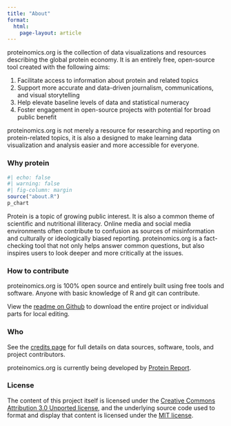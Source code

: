 ```yaml
---
title: "About"
format:
  html:
    page-layout: article
---
```


proteinomics.org is the collection of data visualizations and resources describing the global protein economy. It is an entirely free, open-source tool created with the following aims:

1. Facilitate access to information about protein and related topics
2. Support more accurate and data-driven journalism, communications, and visual storytelling
3. Help elevate baseline levels of data and statistical numeracy
4. Foster engagement in open-source projects with potential for broad public benefit

proteinomics.org is not merely a resource for researching and reporting on protein-related topics, it is also a designed to make learning data visualization and analysis easier and more accessible for everyone.

### Why protein

::: {.column-margin}

```r
#| echo: false
#| warning: false
#| fig-column: margin
source("about.R")
p_chart
```
:::

Protein is a topic of growing public interest. It is also a common theme of scientific and nutritional illiteracy. Online media and social media environments often contribute to confusion as sources of misinformation and culturally or ideologically biased reporting. proteinomics.org is a fact-checking tool that not only helps answer common questions, but also inspires users to look deeper and more critically at the issues.

### How to contribute

proteinomics.org is 100% open source and entirely built using free tools and software. Anyone with basic knowledge of R and git can contribute.

View the [readme on Github](https://github.com/proteinomics/proteinomics.org) to download the entire project or individual parts for local editing.

### Who

See the [credits page](/credits) for full details on data sources, software, tools, and project contributors.

proteinomics.org is currently being developed by [Protein Report](https://www.proteinreport.org).

### License

The content of this project itself is licensed under the [Creative Commons Attribution 3.0 Unported license](https://creativecommons.org/licenses/by/3.0), and the underlying source code used to format and display that content is licensed under the [MIT license](https://github.com/github/choosealicense.com/blob/gh-pages/LICENSE.md).

